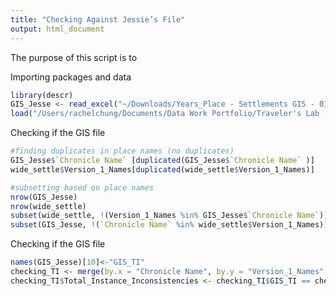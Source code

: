 ```yaml
---
title: "Checking Against Jessie’s File"
output: html_document
---
```


The purpose of this script is to 

Importing packages and data

```r
library(descr)
GIS_Jesse <- read_excel("~/Downloads/Years_Place - Settlements GIS - 01_20.xlsx")
load("/Users/rachelchung/Documents/Data Work Portfolio/Traveler's Lab (Torgerson)/Latest R Data Files/wide_settle.RData")
```

Checking if the GIS file 

```r
#finding duplicates in place names (no duplicates)
GIS_Jesse$`Chronicle Name` [duplicated(GIS_Jesse$`Chronicle Name` )]
wide_settle$Version_1_Names[duplicated(wide_settle$Version_1_Names)]

#subsetting based on place names  
nrow(GIS_Jesse)
nrow(wide_settle)
subset(wide_settle, !(Version_1_Names %in% GIS_Jesse$`Chronicle Name`))
subset(GIS_Jesse, !(`Chronicle Name` %in% wide_settle$Version_1_Names))

```

Checking if the GIS file 
```r
names(GIS_Jesse)[10]<-"GIS_TI"
checking_TI <- merge(by.x = "Chronicle Name", by.y = "Version_1_Names" ,GIS_Jesse[,c(1,10)],wide_settle[,c(1,5)])
checking_TI$Total_Instance_Inconsistencies <- checking_TI$GIS_TI == checking_TI$Total_Instances
```

